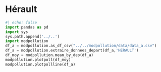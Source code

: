 # Hérault

```python
#| echo: false
import pandas as pd
import sys
sys.path.append('../..')
import modpollution
df_a = modpollution.as_df_csv("../../modpollution/data/data_a.csv")
df_a = modpollution.extraire_donnees_depart(df_a,'HERAULT')
df_moy = modpollution.mean_by_dep(df_a)
modpollution.plotpoll(df_moy)
modpollution.plotpollline(df_a)
```
